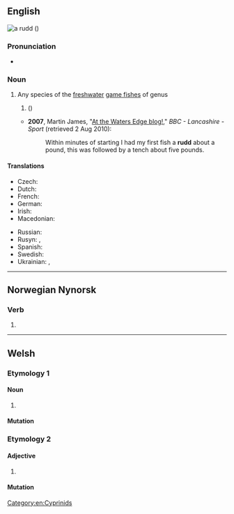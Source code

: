 {{also|Rudd}}
==English==
[[Image:ScardiniusErythropthalmusXBlikkaBjoerkna.JPG|thumb|a '''rudd''' (''{{l|mul|Scardinius erythrophthalmus}}'')]]
{{wikipedia}}
{{wikispecies|Scardinus erythrophthalmus}}

===Pronunciation===
* {{IPA|en|/ɹʌd/}}

===Noun===
{{en-noun|s|rudd}}

# Any species of the [[freshwater]] [[game fish]]es of genus {{taxlink|Scardinius|genus|ver=190209}}
## {{vern|common rudd}} (''{{l|mul|Scardinius erythrophthalmus}}'')
#* '''2007''', Martin James, "[http://www.bbc.co.uk/lancashire/content/articles/2007/06/15/fishing_martin_james_2007_season.shtml At the Waters Edge blog!]," ''BBC - Lancashire - Sport'' (retrieved 2 Aug 2010):
#*: Within minutes of starting I had my first fish a '''rudd''' about a pound, this was followed by a tench about five pounds.

====Translations====
{{trans-top|fish of genus ''Scardinius''}}
{{trans-mid}}
{{trans-bottom}}

{{trans-top|fish ''Scardinius erythrophthalmus''}}
* Czech: {{t|cs|perlín|m}}
* Dutch: {{t+|nl|rietvoorn|m}}
* French: {{t+|fr|rotengle|m}}
* German: {{t+|de|Rotfeder|f}}
* Irish: {{t|ga|ruán|m}}
* Macedonian: {{t|mk|црвеноперка|f|sc=Cyrl}}
{{trans-mid}}
* Russian: {{t+|ru|краснопёрка|f}}
* Rusyn: {{t|rue|бо́чіця|f}}, {{t|rue|червленоо́чіця|f}}
* Spanish: {{t+|es|gardí|m}}
* Swedish: {{t+|sv|sarv|c}}
* Ukrainian: {{t|uk|краснопі́рка|f}}, {{t|uk|червонопі́рка|f}}
{{trans-bottom}}

[[Category:en:Cyprinids]]

----

==Norwegian Nynorsk==

===Verb===
{{head|nn|verb form}}

# {{inflection of|nn|rydja||past|part}}

----

==Welsh==

===Etymology 1===

====Noun====
{{head|cy|mutated noun}}

# {{soft mutation of|cy|grudd}}

====Mutation====
{{cy-mut-auto|grudd}}

===Etymology 2===

====Adjective====
{{head|cy|mutated adjective}}

# {{soft mutation of|cy|rhudd}}

====Mutation====
{{cy-mut-auto|rhudd}}